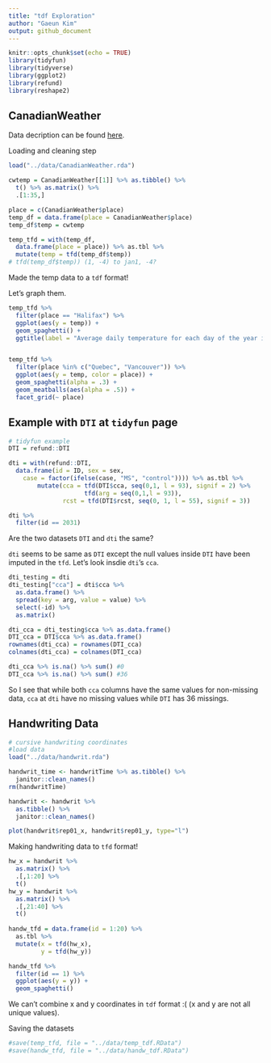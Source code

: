 ```yaml
---
title: "tdf Exploration"
author: "Gaeun Kim"
output: github_document
---
```


```r
knitr::opts_chunk$set(echo = TRUE)
library(tidyfun)
library(tidyverse)
library(ggplot2)
library(refund)
library(reshape2)
```

## CanadianWeather 

Data decription can be found [here](https://www.rdocumentation.org/packages/fda/versions/2.4.8/topics/CanadianWeather).

Loading and cleaning step

```r
load("../data/CanadianWeather.rda")

cwtemp = CanadianWeather[[1]] %>% as.tibble() %>%
  t() %>% as.matrix() %>%
  .[1:35,]

place = c(CanadianWeather$place)
temp_df = data.frame(place = CanadianWeather$place)
temp_df$temp = cwtemp

temp_tfd = with(temp_df, 
  data.frame(place = place)) %>% as.tbl %>% 
  mutate(temp = tfd(temp_df$temp))
# tfd(temp_df$temp)) (1, -4) to jan1, -4? 

```
Made the temp data to a `tdf` format!

Let's graph them.

```r
temp_tfd %>% 
  filter(place == "Halifax") %>% 
  ggplot(aes(y = temp)) + 
  geom_spaghetti() +
  ggtitle(label = "Average daily temperature for each day of the year in Halifax")


temp_tfd %>%  
  filter(place %in% c("Quebec", "Vancouver")) %>% 
  ggplot(aes(y = temp, color = place)) + 
  geom_spaghetti(alpha = .3) + 
  geom_meatballs(aes(alpha = .5)) +
  facet_grid(~ place)
```


## Example with `DTI` at `tidyfun` page

```r
# tidyfun example
DTI = refund::DTI

dti = with(refund::DTI, 
  data.frame(id = ID, sex = sex, 
    case = factor(ifelse(case, "MS", "control")))) %>% as.tbl %>% 
        mutate(cca = tfd(DTI$cca, seq(0,1, l = 93), signif = 2) %>%
                     tfd(arg = seq(0,1,l = 93)),
               rcst = tfd(DTI$rcst, seq(0, 1, l = 55), signif = 3))

dti %>%
  filter(id == 2031)
```

Are the two datasets `DTI` and `dti` the same?

`dti` seems to be same as `DTI` except the null values inside `DTI` have been imputed in the `tfd`. 
Let's look insdie `dti`'s `cca`.

```r
dti_testing = dti
dti_testing["cca"] = dti$cca %>% 
  as.data.frame() %>%
  spread(key = arg, value = value) %>%
  select(-id) %>%
  as.matrix() 

dti_cca = dti_testing$cca %>% as.data.frame()
DTI_cca = DTI$cca %>% as.data.frame()
rownames(dti_cca) = rownames(DTI_cca)
colnames(dti_cca) = colnames(DTI_cca)

dti_cca %>% is.na() %>% sum() #0 
DTI_cca %>% is.na() %>% sum() #36
```

So I see that while both `cca` columns have the same values for non-missing data, `cca` at `dti` have no missing values while `DTI` has 36 missings.


## Handwriting Data

```r
# cursive handwriting coordinates
#load data
load("../data/handwrit.rda")

handwrit_time <- handwritTime %>% as.tibble() %>%
  janitor::clean_names()
rm(handwritTime)

handwrit <- handwrit %>%
  as.tibble() %>%
  janitor::clean_names()
```

```r
plot(handwrit$rep01_x, handwrit$rep01_y, type="l")
```

Making handwriting data to `tfd` format!

```r
hw_x = handwrit %>% 
  as.matrix() %>%
  .[,1:20] %>%
  t()
hw_y = handwrit %>% 
  as.matrix() %>%
  .[,21:40] %>%
  t()
  
handw_tfd = data.frame(id = 1:20) %>%
  as.tbl %>% 
  mutate(x = tfd(hw_x),
         y = tfd(hw_y))

handw_tfd %>% 
  filter(id == 1) %>% 
  ggplot(aes(y = y)) + 
  geom_spaghetti()

```

We can't combine x and y coordinates in `tdf` format :( (x and y are not all unique values).

Saving the datasets

```r
#save(temp_tfd, file = "../data/temp_tdf.RData")
#save(handw_tfd, file = "../data/handw_tdf.RData")
```
